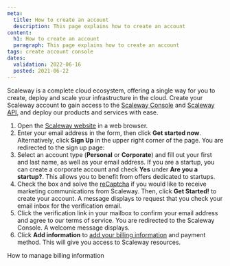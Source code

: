 ```yaml
---
meta:
  title: How to create an account
  description: This page explains how to create an account
content:
  h1: How to create an account
  paragraph: This page explains how to create an account
tags: create account console
dates:
  validation: 2022-06-16
  posted: 2021-06-22
---
```


Scaleway is a complete cloud ecosystem, offering a single way for you to create, deploy and scale your infrastructure in the cloud. Create your Scaleway account to gain access to the [Scaleway Console](/console/my-account/concepts#console) and [Scaleway API](https://developers.scaleway.com/en/), and deploy our products and services with ease.

1. Open the [Scaleway website](https://www.scaleway.com/en/elements/) in a web browser.
    <Lightbox src="scaleway-website.webp" alt=""/>
2. Enter your email address in the form, then click **Get started now**. Alternatively, click **Sign Up** in the upper right corner of the page. You are redirected to the sign up page:
    <Lightbox src="scaleway-get-started-page.webp" alt=""/>
3. Select an account type (**Personal** or **Corporate**) and fill out your first and last name, as well as your email address.
    <Message type="note">
      If you are a startup, you can create a corporate account and check **Yes** under **Are you a startup?**. This allows you to benefit from offers dedicated to startups.
    </Message>
4. Check the box and solve the [reCaptcha](https://en.wikipedia.org/wiki/ReCAPTCHA) if you would like to receive marketing communications from Scaleway. Then, click **Get Started!** to create your account. A message displays to request that you check your email inbox for the verification email.
5. Click the verification link in your mailbox to confirm your email address and agree to our terms of service. You are redirected to the Scaleway Console. A welcome message displays.
    <Lightbox src="scaleway-welcome-aboard-modal.webp" alt="" />
6. Click **Add information** to [add your billing information](/console/my-account/how-to/manage-billing-information/#how-to-add-a-payment-method) and payment method. This will give you access to Scaleway resources. 

<Navigation title="See Also">
  <NextButton to="/console/my-account/how-to/manage-billing-information">How to manage billing information</NextButton>
</Navigation>
